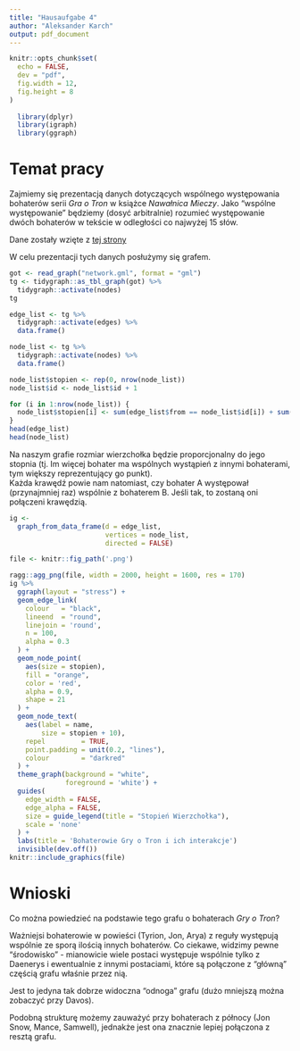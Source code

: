---
title: "Hausaufgabe 4"
author: "Aleksander Karch"
output: pdf_document
---

```{r setup, include=FALSE}
knitr::opts_chunk$set(
  echo = FALSE,
  dev = "pdf",
  fig.width = 12,
  fig.height = 8
)
  
  library(dplyr)
  library(igraph)
  library(ggraph)
```

# Temat pracy

Zajmiemy się prezentacją danych dotyczących wspólnego występowania bohaterów serii *Gra o Tron* w książce *Nawałnica Mieczy*. Jako "wspólne występowanie" będziemy (dosyć arbitralnie) rozumieć występowanie dwóch bohaterów w tekście w odległości co najwyżej 15 słów.

Dane zostały wzięte z [tej strony](https://networks.skewed.de/net/game_thrones#None_draw)

W celu prezentacji tych danych posłużymy się grafem.

```{r graph, include=FALSE}
got <- read_graph("network.gml", format = "gml")
tg <- tidygraph::as_tbl_graph(got) %>% 
  tidygraph::activate(nodes)
tg

edge_list <- tg %>%
  tidygraph::activate(edges) %>%
  data.frame()

node_list <- tg %>%
  tidygraph::activate(nodes) %>%
  data.frame()

node_list$stopien <- rep(0, nrow(node_list))
node_list$id <- node_list$id + 1

for (i in 1:nrow(node_list)) {
  node_list$stopien[i] <- sum(edge_list$from == node_list$id[i]) + sum(edge_list$to == node_list$id[i])
}
head(edge_list)
head(node_list)
```

Na naszym grafie rozmiar wierzchołka będzie proporcjonalny do jego stopnia (tj. Im więcej bohater ma wspólnych wystąpień z innymi bohaterami, tym większy reprezentujący go punkt).\
Każda krawędź powie nam natomiast, czy bohater A występował (przynajmniej raz) wspólnie z bohaterem B. Jeśli tak, to zostaną oni połączeni krawędzią.

```{r graph2, warning=FALSE}
ig <-
  graph_from_data_frame(d = edge_list,
                        vertices = node_list,
                        directed = FALSE)

file <- knitr::fig_path('.png')

ragg::agg_png(file, width = 2000, height = 1600, res = 170)
ig %>%
  ggraph(layout = "stress") +
  geom_edge_link(
    colour   = "black",
    lineend  = "round",
    linejoin = 'round',
    n = 100,
    alpha = 0.3
  ) +
  geom_node_point(
    aes(size = stopien),
    fill = "orange",
    color = 'red',
    alpha = 0.9,
    shape = 21
  ) +
  geom_node_text(
    aes(label = name,
        size = stopien + 10),
    repel         = TRUE,
    point.padding = unit(0.2, "lines"),
    colour        = "darkred"
  ) +
  theme_graph(background = "white",
              foreground = 'white') +
  guides(
    edge_width = FALSE,
    edge_alpha = FALSE,
    size = guide_legend(title = "Stopień Wierzchołka"),
    scale = 'none'
  ) +
  labs(title = 'Bohaterowie Gry o Tron i ich interakcje')
  invisible(dev.off())
knitr::include_graphics(file)

```

# Wnioski

Co można powiedzieć na podstawie tego grafu o bohaterach *Gry o Tron*?

Ważniejsi bohaterowie w powieści (Tyrion, Jon, Arya) z reguły występują wspólnie ze sporą ilością innych bohaterów. Co ciekawe, widzimy pewne "środowisko" - mianowicie wiele postaci występuje wspólnie tylko z Daenerys i ewentualnie z innymi postaciami, które są połączone z "główną" częścią grafu właśnie przez nią.

Jest to jedyna tak dobrze widoczna "odnoga" grafu (dużo mniejszą można zobaczyć przy Davos).

Podobną strukturę możemy zauważyć przy bohaterach z północy (Jon Snow, Mance, Samwell), jednakże jest ona znacznie lepiej połączona z resztą grafu.
